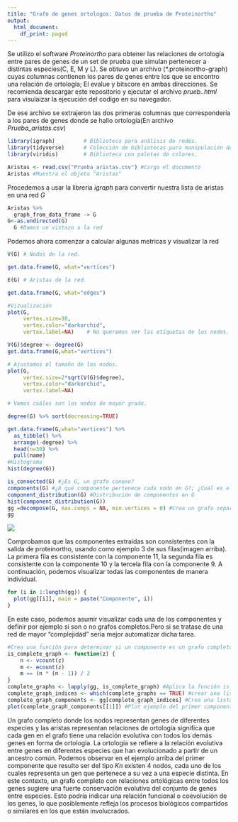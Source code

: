---
title: "Grafo de genes ortologos: Datos de prueba de Proteinortho"
output:
  html_document:
    df_print: paged
---

Se utilizo el software *Proteinortho* para obtener las relaciones de ortología entre pares de genes de un set de prueba que simulan pertenecer a distintas especies(C, E, M y L). 
Se obtuvo un archivo (\*.proteinortho-graph) cuyas columnas contienen los pares de genes entre los que se encontro una relación de ortología; 
El evalue y bitscore en ambas direcciones. Se recomienda descargar este repositorio y ejecutar el archivo *prueb..html* para visulaizar la ejecución del codigo en su navegador.

De ese archivo se extrajeron las dos primeras columnas que corresponderia a los pares de genes donde se hallo ortología(En archivo *Prueba_aristas.csv*)

```{r, echo=TRUE, warning=FALSE, cache=FALSE, message=FALSE}

library(igraph)         # Biblioteca para análisis de redes.
library(tidyverse)      # Colección de bibliotecas para manipulación de datos.
library(viridis)        # Biblioteca con paletas de colores.

Aristas <- read.csv("Prueba_aristas.csv") #Carga el documento
Aristas #Muestra el objeto "Aristas"
```
Procedemos a usar la libreria *igraph* para convertir nuestra lista de aristas en una red *G*
```{r}
Aristas %>%
  graph_from_data_frame -> G
G<-as.undirected(G)
  G #Damos un vistazo a la red
```
Podemos ahora comenzar a calcular algunas metricas y visualizar la red
```{r}

V(G) # Nodos de la red.

get.data.frame(G, what="vertices")

E(G) # Aristas de la red.

get.data.frame(G, what="edges") 
```
```{r}
#Vizualización
plot(G,
     vertex.size=10,
     vertex.color="darkorchid",
     vertex.label=NA)    # No queremos ver las etiquetas de los nodos.

V(G)$degree <- degree(G)
get.data.frame(G,what="vertices")

# Ajustamos el tamaño de los nodos.
plot(G,
     vertex.size=2*sqrt(V(G)$degree),
     vertex.color="darkorchid",
     vertex.label=NA)

# Vemos cuáles son los nodos de mayor grado.

degree(G) %>% sort(decreasing=TRUE)

get.data.frame(G,what="vertices") %>%
  as_tibble() %>%
  arrange(-degree) %>%
  head(n=30) %>%
  pull(name)
#Histograma
hist(degree(G)) 
```
```{r}
is_connected(G) #¿Es G, un grafo conexo?
components(G) #¿A qué componente pertenece cada nodo en G?; ¿Cuál es el tamaño de los componentes;¿Cua´l es el número de componentes?
component_distribution(G) #Distribución de componentes en G
hist(component_distribution(G))
gg =decompose(G, max.comps = NA, min.vertices = 0) #Crea un grafo separado para cada componente en G
gg
```

![](componentes_prueba.png)

Comprobamos que las componentes extraídas son consistentes con la salida de proteinortho, usando como ejemplo 3 de sus filas(imagen arriba). La primera fila es consistente con la componente 11, la segunda fila es consistente con la componente 10 y la tercela fila con la componente 9.
A continuación, podemos visualizar todas las componentes de manera individual.
```{r}
for (i in 1:length(gg)) {
  plot(gg[[i]], main = paste("Componente", i))
}
```
En este caso, podemos asumir visualizar cada una de los componentes y definir por ejemplo si son o no grafos completos.Pero si se tratase de una red de mayor "complejidad" sería mejor automatizar dicha tarea.
```{r}
#Crea una función para determinar si un componente es un grafo completo
is_complete_graph <- function(z) {
    n <- vcount(z)
    m <- ecount(z)
    m == (n * (n - 1)) / 2
}
complete_graphs <- lapply(gg, is_complete_graph) #Aplica la función is_complete_graph() a cada componente en tu lista de componentes
complete_graph_indices <- which(complete_graphs == TRUE) #crear una lista de índices de componentes que son grafos completos
complete_graph_components <- gg[complete_graph_indices] #Crea una lista de componentes que son grafos completos en tu red original
plot(complete_graph_components[[1]]) #Plot ejemplo del primer componente Kn
```

Un grafo completo donde los nodos representan genes de diferentes especies y las aristas representan relaciones de ortología significa que cada gen en el grafo tiene una relación evolutiva con todos los demás genes en forma de ortología. La ortología se refiere a la relación evolutiva entre genes en diferentes especies que han evolucionado a partir de un ancestro común. Podemos observar en el ejemplo arriba del primer componente que resulto ser del tipo *Kn* existen 4 nodos, cada uno de los cuales representa un gen que pertenece a su vez a una especie distinta.
En este contexto, un grafo completo con relaciones ortológicas entre todos los genes sugiere una fuerte conservación evolutiva del conjunto de genes entre especies. Esto podría indicar una relación funcional o coevolución de los genes, lo que posiblemente refleja los procesos biológicos compartidos o similares en los que están involucrados.

